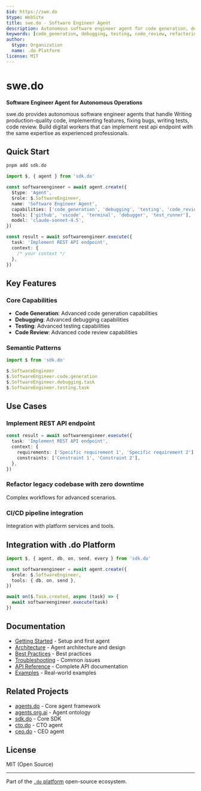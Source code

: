 ```yaml
---
$id: https://swe.do
$type: WebSite
title: swe.do - Software Engineer Agent
description: Autonomous software engineer agent for code generation, debugging, testing, and documentation. Build autonomous agents with Business-as-Code.
keywords: [code_generation, debugging, testing, code_review, refactoring, documentation, autonomous agent, software engineer agent]
author:
  $type: Organization
  name: .do Platform
license: MIT
---
```


# swe.do

**Software Engineer Agent for Autonomous Operations**

swe.do provides autonomous software engineer agents that handle Writing production-quality code, implementing features, fixing bugs, writing tests, code review. Build digital workers that can implement rest api endpoint with the same expertise as experienced professionals.

## Quick Start

```bash
pnpm add sdk.do
```

```typescript
import $, { agent } from 'sdk.do'

const softwareengineer = await agent.create({
  $type: 'Agent',
  $role: $.SoftwareEngineer,
  name: 'Software Engineer Agent',
  capabilities: ['code_generation', 'debugging', 'testing', 'code_review', 'refactoring', 'documentation'],
  tools: ['github', 'vscode', 'terminal', 'debugger', 'test_runner'],
  model: 'claude-sonnet-4.5',
})

const result = await softwareengineer.execute({
  task: 'Implement REST API endpoint',
  context: {
    /* your context */
  },
})
```

## Key Features

### Core Capabilities

- **Code Generation**: Advanced code generation capabilities
- **Debugging**: Advanced debugging capabilities
- **Testing**: Advanced testing capabilities
- **Code Review**: Advanced code review capabilities

### Semantic Patterns

```typescript
import $ from 'sdk.do'

$.SoftwareEngineer
$.SoftwareEngineer.code.generation
$.SoftwareEngineer.debugging.task
$.SoftwareEngineer.testing.task
```

## Use Cases

### Implement REST API endpoint

```typescript
const result = await softwareengineer.execute({
  task: 'Implement REST API endpoint',
  context: {
    requirements: ['Specific requirement 1', 'Specific requirement 2'],
    constraints: ['Constraint 1', 'Constraint 2'],
  },
})
```

### Refactor legacy codebase with zero downtime

Complex workflows for advanced scenarios.

### CI/CD pipeline integration

Integration with platform services and tools.

## Integration with .do Platform

```typescript
import $, { agent, db, on, send, every } from 'sdk.do'

const softwareengineer = await agent.create({
  $role: $.SoftwareEngineer,
  tools: { db, on, send },
})

await on($.Task.created, async (task) => {
  await softwareengineer.execute(task)
})
```

## Documentation

- [Getting Started](./docs/getting-started) - Setup and first agent
- [Architecture](./docs/architecture) - Agent architecture and design
- [Best Practices](./docs/best-practices) - Best practices
- [Troubleshooting](./docs/troubleshooting) - Common issues
- [API Reference](./api/) - Complete API documentation
- [Examples](./examples/) - Real-world examples

## Related Projects

- [agents.do](https://agents.do) - Core agent framework
- [agents.org.ai](https://agents.org.ai) - Agent ontology
- [sdk.do](https://sdk.do) - Core SDK
- [cto.do](https://cto.do) - CTO agent
- [ceo.do](https://ceo.do) - CEO agent

## License

MIT (Open Source)

---

Part of the [`.do` platform](https://github.com/dot-do/platform) open-source ecosystem.
